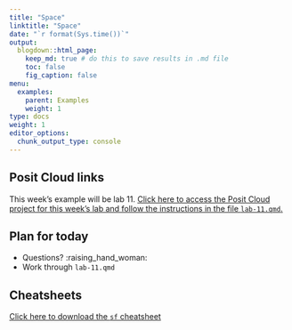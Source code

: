 ```yaml
---
title: "Space"
linktitle: "Space"
date: "`r format(Sys.time())`"
output:
  blogdown::html_page:
    keep_md: true # do this to save results in .md file
    toc: false
    fig_caption: false
menu:
  examples:
    parent: Examples
    weight: 1
type: docs
weight: 1
editor_options:
  chunk_output_type: console
---
```


## Posit Cloud links

This week's example will be lab 11. [Click here to access the Posit Cloud project for this week's lab and follow the instructions in the file `lab-11.qmd`.](https://posit.cloud/spaces/328615/content/5771714)


## Plan for today
- Questions? :raising_hand_woman:
- Work through `lab-11.qmd`


## Cheatsheets

[Click here to download the `sf` cheatsheet](https://raw.githubusercontent.com/rstudio/cheatsheets/main/sf.pdf)

